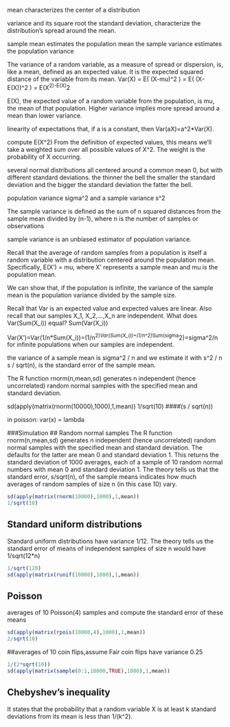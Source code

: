 
mean 
characterizes the center of a distribution

variance and its square root
the standard deviation, characterize the distribution's spread around the mean.

sample mean estimates the population mean
the sample variance estimates the population variance
 
The variance of a random variable, as a measure of spread or dispersion, is, like a mean, defined as an expected value. It is the expected squared distance of the variable from its mean.
Var(X) = E( (X-mu)^2 ) = E( (X-E(X))^2 ) = E(X^2)-E(X)^2

E(X), the expected value of a random variable from the population, is mu, the mean of that population.
Higher variance implies more spread around a mean than lower variance.

linearity of expectations that, if a is a constant, then Var(aX)=a^2*Var(X).

compute E(X^2)
From the definition of expected values, this means we'll take a weighted sum over all possible values of X^2. The weight is the probability of X occurring.

several normal distributions all centered around a common mean 0, but with different standard deviations.
the thinner the bell the smaller the standard deviation and the bigger the standard deviation the fatter the bell.

population variance sigma^2 and a sample variance s^2

The sample variance is defined as the sum of n squared distances from the sample mean divided by (n-1), where n is the number of samples or observations

sample variance is an unbiased estimator of population variance.

Recall that the average of random samples from a population is itself a random variable with a distribution centered around the population mean. Specifically, E(X') = mu, where X' represents a sample mean and mu is the population mean.

We can show that, if the population is infinite, the variance of the sample mean is the population variance divided by the sample size.

Recall that Var is an expected value and expected values are linear. Also recall that our samples X_1, X_2,...,X_n are independent. What does Var(Sum(X_i)) equal?
Sum(Var(X_i))

Var(X')=Var(1/n*Sum(X_i))=(1/n^2)*Var(Sum(X_i))=(1/n^2)*Sum(sigma^2)=sigma^2/n for infinite populations when our samples are independent.

the variance of a sample mean is sigma^2 / n and we estimate it with s^2 / n
s / sqrt(n), is the standard error of the sample mean.

The R function rnorm(n,mean,sd) generates n independent (hence uncorrelated) random normal samples with the specified mean and standard deviation.

sd(apply(matrix(rnorm(10000),1000),1,mean))
1/sqrt(10) 
####(s / sqrt(n))

in poisson: var(x) = lambda

###Simulation
## Random normal samples
The R function rnorm(n,mean,sd) generates n independent (hence uncorrelated) random normal samples with the specified mean and standard deviation. The defaults for the latter are mean 0 and standard deviation 1. 
This returns the standard deviation of 1000 averages, each of a sample of 10 random normal numbers with mean 0 and standard deviation 1. The theory tells us that the standard error, s/sqrt(n), of the sample means indicates how much averages of random samples of size n (in this case 10) vary.


```r
sd(apply(matrix(rnorm(10000),1000),1,mean))
1/sqrt(10)
```

## Standard uniform distributions
Standard uniform distributions have variance 1/12. The theory tells us the standard error of means of independent samples of size n would have 1/sqrt(12*n)
```r
1/sqrt(120)
sd(apply(matrix(runif(10000),1000),1,mean))
```
## Poisson
averages of 10 Poisson(4) samples and compute the standard error of these means
```r
sd(apply(matrix(rpois(10000,4),1000),1,mean))
2/sqrt(10)
```

##averages of 10 coin flips,assume Fair coin flips have variance 0.25
```r
1/(2*sqrt(10))
sd(apply(matrix(sample(0:1,10000,TRUE),1000),1,mean))
```

## Chebyshev's inequality
It states that the probability that a random variable X is at least k standard deviations from its mean is less than 1/(k^2).



